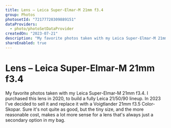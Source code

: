 ```yaml
---
title: Lens – Leica Super-Elmar-M 21mm f3.4
group: Photos
photosetId: "72177720309889151"
dataProviders:
  - photo/photoSetDataProvider
createdOn: "2023-07-21"
description: "My favorite photos taken with my Leica Super-Elmar-M 21mm."
shareEnabled: true
---
```



# Lens – Leica Super-Elmar-M 21mm f3.4

My favorite photos taken with my Leica Super-Elmar-M 21mm f3.4. I purchased this lens in 2020, to build a fully Leica 21/50/90 lineup. In 2023 I've decided to sell it and replace it with a Voigtlander 21mm f3.5 Color-Skopar. Sure it's not quite as good, but the tiny size, and the more reasonable cost, makes a lot more sense for a lens that's always just a secondary option in my bag.

<PhotoSet />
